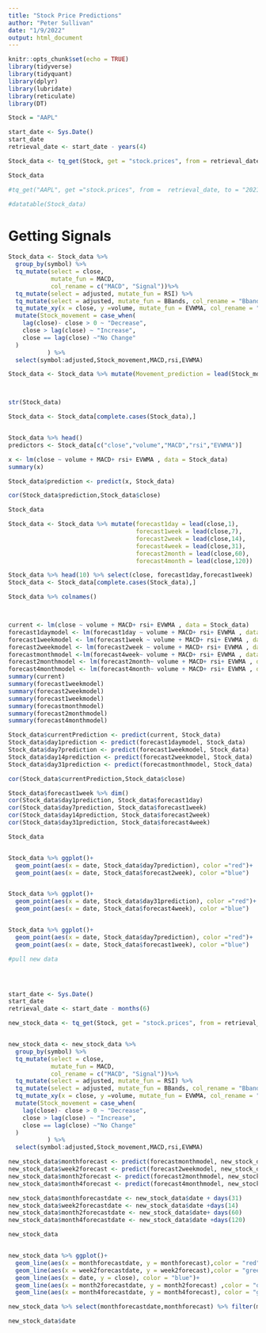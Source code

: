 ```yaml
---
title: "Stock Price Predictions"
author: "Peter Sullivan"
date: "1/9/2022"
output: html_document
---
```



```r
knitr::opts_chunk$set(echo = TRUE)
library(tidyverse)
library(tidyquant)
library(dplyr)
library(lubridate)
library(reticulate)
library(DT)
```

 
```r

Stock = "AAPL"

start_date <- Sys.Date()
start_date
retrieval_date <- start_date - years(4)

Stock_data <- tq_get(Stock, get = "stock.prices", from = retrieval_date, to = start_date)

Stock_data

#tq_get("AAPL", get ="stock.prices", from =  retrieval_date, to = "2021-01-03")

#datatable(Stock_data)
```


# Getting Signals

```r
Stock_data <- Stock_data %>%
  group_by(symbol) %>%
  tq_mutate(select = close,
            mutate_fun = MACD,
            col_rename = c("MACD", "Signal"))%>%
  tq_mutate(select = adjusted, mutate_fun = RSI) %>%
  tq_mutate(select = adjusted, mutate_fun = BBands, col_rename = "Bbands") %>%
  tq_mutate_xy(x = close, y =volume, mutate_fun = EVWMA, col_rename = "EVWMA") %>%
  mutate(Stock_movement = case_when(
    lag(close)- close > 0 ~ "Decrease",
    close > lag(close) ~ "Increase",
    close == lag(close) ~"No Change"
  ) 
           ) %>%
  select(symbol:adjusted,Stock_movement,MACD,rsi,EVWMA)

Stock_data <- Stock_data %>% mutate(Movement_prediction = lead(Stock_movement)) %>% filter(Stock_movement != "No Change")



str(Stock_data)


```




```r

Stock_data <- Stock_data[complete.cases(Stock_data),]



```

```r

Stock_data %>% head()
predictors <- Stock_data[c("close","volume","MACD","rsi","EVWMA")]

x <- lm(close ~ volume + MACD+ rsi+ EVWMA , data = Stock_data)
summary(x)

Stock_data$prediction <- predict(x, Stock_data)

cor(Stock_data$prediction,Stock_data$close)

```

```r
Stock_data

Stock_data <- Stock_data %>% mutate(forecast1day = lead(close,1),
                                    forecast1week = lead(close,7),
                                    forecast2week = lead(close,14),
                                    forecast4week = lead(close,31),
                                    forecast2month = lead(close,60),
                                    forecast4month = lead(close,120))

Stock_data %>% head(10) %>% select(close, forecast1day,forecast1week)
Stock_data <- Stock_data[complete.cases(Stock_data),]
```

```r
Stock_data %>% colnames()



current <- lm(close ~ volume + MACD+ rsi+ EVWMA , data = Stock_data)
forecast1daymodel <- lm(forecast1day ~ volume + MACD+ rsi+ EVWMA , data = Stock_data)
forecast1weekmodel <- lm(forecast1week ~ volume + MACD+ rsi+ EVWMA , data = Stock_data)
forecast2weekmodel <- lm(forecast2week ~ volume + MACD+ rsi+ EVWMA , data = Stock_data)
forecastmonthmodel <-lm(forecast4week~ volume + MACD+ rsi+ EVWMA , data = Stock_data)
forecast2monthmodel <- lm(forecast2month~ volume + MACD+ rsi+ EVWMA , data = Stock_data)
forecast4monthmodel <- lm(forecast4month~ volume + MACD+ rsi+ EVWMA , data = Stock_data)
summary(current)
summary(forecast1weekmodel)
summary(forecast2weekmodel)
summary(forecast1weekmodel)
summary(forecastmonthmodel)
summary(forecast2monthmodel)
summary(forecast4monthmodel)

Stock_data$currentPrediction <- predict(current, Stock_data)
Stock_data$day1prediction <- predict(forecast1daymodel, Stock_data)
Stock_data$day7prediction <- predict(forecast1weekmodel, Stock_data)
Stock_data$day14prediction <- predict(forecast2weekmodel, Stock_data)
Stock_data$day31prediction <- predict(forecastmonthmodel, Stock_data)

cor(Stock_data$currentPrediction,Stock_data$close)

Stock_data$forecast1week %>% dim()
cor(Stock_data$day1prediction, Stock_data$forecast1day)
cor(Stock_data$day7prediction, Stock_data$forecast1week)
cor(Stock_data$day14prediction, Stock_data$forecast2week)
cor(Stock_data$day31prediction, Stock_data$forecast4week)

Stock_data


Stock_data %>% ggplot()+
  geom_point(aes(x = date, Stock_data$day7prediction), color ="red")+
  geom_point(aes(x = date, Stock_data$forecast2week), color ="blue")


Stock_data %>% ggplot()+
  geom_point(aes(x = date, Stock_data$day31prediction), color ="red")+
  geom_point(aes(x = date, Stock_data$forecast4week), color ="blue")


Stock_data %>% ggplot()+
  geom_point(aes(x = date, Stock_data$day7prediction), color ="red")+
  geom_point(aes(x = date, Stock_data$forecast1week), color ="blue")


```
```r


#pull new data




start_date <- Sys.Date()
start_date
retrieval_date <- start_date - months(6)

new_stock_data <- tq_get(Stock, get = "stock.prices", from = retrieval_date, to = start_date)


new_stock_data <- new_stock_data %>%
  group_by(symbol) %>%
  tq_mutate(select = close,
            mutate_fun = MACD,
            col_rename = c("MACD", "Signal"))%>%
  tq_mutate(select = adjusted, mutate_fun = RSI) %>%
  tq_mutate(select = adjusted, mutate_fun = BBands, col_rename = "Bbands") %>%
  tq_mutate_xy(x = close, y =volume, mutate_fun = EVWMA, col_rename = "EVWMA") %>%
  mutate(Stock_movement = case_when(
    lag(close)- close > 0 ~ "Decrease",
    close > lag(close) ~ "Increase",
    close == lag(close) ~"No Change"
  ) 
           ) %>%
  select(symbol:adjusted,Stock_movement,MACD,rsi,EVWMA)

new_stock_data$monthforecast <- predict(forecastmonthmodel, new_stock_data)
new_stock_data$week2forecast <- predict(forecast2weekmodel, new_stock_data)
new_stock_data$month2forecast <- predict(forecast2monthmodel, new_stock_data)
new_stock_data$month4forecast <- predict(forecast4monthmodel, new_stock_data)

new_stock_data$monthforecastdate <- new_stock_data$date + days(31)
new_stock_data$week2forecastdate <- new_stock_data$date +days(14)
new_stock_data$month2forecastdate <- new_stock_data$date+ days(60)
new_stock_data$month4forecastdate <- new_stock_data$date +days(120)

new_stock_data


new_stock_data %>% ggplot()+
  geom_line(aes(x = monthforecastdate, y = monthforecast),color = "red")+
  geom_line(aes(x = week2forecastdate, y = week2forecast),color = "green")+
  geom_line(aes(x = date, y = close), color = "blue")+
  geom_line(aes(x = month2forecastdate, y = month2forecast) ,color = "orange")+
  geom_line(aes(x = month4forecastdate, y = month4forecast), color = "gray")

new_stock_data %>% select(monthforecastdate,monthforecast) %>% filter(monthforecastdate > "2022-01-01")

new_stock_data$date
```


